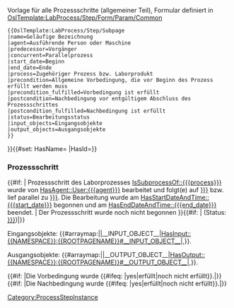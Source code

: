 <noinclude>
Vorlage für alle Prozessschritte (allgemeiner Teil), Formular definiert in [[OslTemplate:LabProcess/Step/Form/Param/Common]]
<pre>
{{OslTemplate:LabProcess/Step/Subpage
|name=Geläufige Bezeichnung
|agent=Ausführende Person oder Maschine
|predecessor=Vorgänger
|concurrent=Parallelprozess
|start_date=Beginn
|end_date=Ende
|process=Zugehöriger Prozess bzw. Laborprodukt
|precondition=Allgemeine Vorbedingung, die vor Beginn des Prozess erfüllt werden muss
|precondition_fulfilled=Vorbedingung ist erfüllt
|postcondition=Nachbedingung vor entgültigem Abschluss des Prozessschrittes
|postcondition_fulfilled=Nachbedingung ist erfüllt
|status=Bearbeitungsstatus
|input_objects=Eingangsobjekte
|output_objects=Ausgangsobjekte
}}
</pre>
</noinclude>
<includeonly>{{DISPLAYTITLE: {{{name|{{SUBPAGENAME}}}}}}}{{#set: HasName={{{name}}} |HasId={{SUBPAGENAME}}}}
=== Prozessschritt {{{name}}} ===
{{#if: {{{start_date|}}} |
Prozessschritt {{{name}}} des Laborprozesses [[IsSubprocessOf::{{{process}}}]] wurde von [[HasAgent::User:{{{agent}}}]] bearbeitet und folgt(e) auf [[HasPredecessor::{{{predecessor|}}}]] bzw. lief parallel zu [[IsConcurrentTo::{{{concurrent|}}}]]. Die Bearbeitung wurde am [[HasStartDateAndTime::{{{start_date}}}]] begonnen und am [[HasEndDateAndTime::{{{end_date}}}]] beendet. 
|
Der Prozessschritt wurde noch nicht begonnen
}}{{#if: {{{status|}}}| (Status: [[HasStatus::{{{status|}}}]])|}}

Eingangsobjekte: {{#arraymap:{{{input_objects|}}}|{{{input_objects_sep|,}}}|__INPUT_OBJECT__|[[HasInput::{{NAMESPACE}}:{{ROOTPAGENAME}}#__INPUT_OBJECT__]]|,}}.

Ausgangsobjekte: {{#arraymap:{{{output_objects|}}}|{{{output_objects_sep|,}}}|__OUTPUT_OBJECT__|[[HasOutput::{{NAMESPACE}}:{{ROOTPAGENAME}}#__OUTPUT_OBJECT__]]|,}}.

{{#if: {{{precondition|}}}|Die Vorbedingung ''{{{precondition|}}}'' wurde {{#ifeq: {{{precondition_fulfilled|}}}|yes|erfüllt|noch nicht erfüllt}}.|}}
{{#if: {{{postcondition|}}}|Die Nachbedingung ''{{{postcondition|}}}'' wurde {{#ifeq: {{{postcondition_fulfilled|}}}|yes|erfüllt|noch nicht erfüllt}}.|}}

[[Category:ProcessStepInstance]]</includeonly>